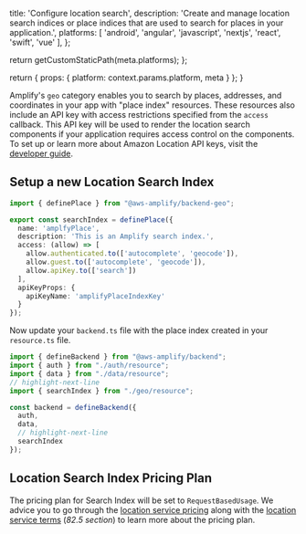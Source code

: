                   
  title: 'Configure location search',
  description: 'Create and manage location search indices or place indices that are used to search for places in your application.',
  platforms: [
    'android',
    'angular',
    'javascript',
    'nextjs',
    'react',
    'swift',
    'vue'
  ],
};

  return getCustomStaticPath(meta.platforms);
};

  return {
    props: {
      platform: context.params.platform,
      meta
    }
  };
}
          
Amplify's `geo` category enables you to search by places, addresses, and coordinates in your app with "place index" resources. These resources also include an API key with access restrictions specified from the `access` callback. This API key will be used to render the location search components if your application requires access control on the components. To set up or learn more about Amazon Location API keys, visit the [developer guide](https://docs.aws.amazon.com/location/latest/developerguide/using-apikeys.html).

## Setup a new Location Search Index

```ts title="amplify/geo/resource.ts"
import { definePlace } from "@aws-amplify/backend-geo";

export const searchIndex = definePlace({
  name: 'amplfyPlace',
  description: 'This is an Amplify search index.',
  access: (allow) => [
    allow.authenticated.to(['autocomplete', 'geocode']),
    allow.guest.to(['autocomplete', 'geocode']),
    allow.apiKey.to(['search'])
  ],
  apiKeyProps: {
    apiKeyName: 'amplifyPlaceIndexKey'
  }
});
```

Now update your `backend.ts` file with the place index created in your `resource.ts` file.

```ts title="amplify/backend.ts"
import { defineBackend } from "@aws-amplify/backend";
import { auth } from "./auth/resource";
import { data } from "./data/resource";
// highlight-next-line
import { searchIndex } from "./geo/resource";

const backend = defineBackend({
  auth,
  data,
  // highlight-next-line
  searchIndex
});
```

## Location Search Index Pricing Plan
The pricing plan for Search Index will be set to `RequestBasedUsage`.
We advice you to go through the [location service pricing](https://aws.amazon.com/location/pricing/) along with the [location service terms](https://aws.amazon.com/service-terms/) (_82.5 section_) to learn more about the pricing plan.
